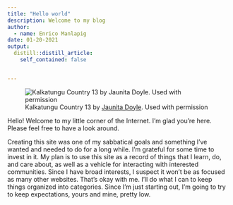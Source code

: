 ```yaml
---
title: "Hello world"
description: Welcome to my blog
author:
  - name: Enrico Manlapig
date: 01-20-2021
output:
  distill::distill_article:
    self_contained: false


---
```


![Kalkatungu Country 13 by [Jaunita Doyle](https://www.cungelellaart.com/). Used with permission](kalkatungu_country_13.jpeg)

Hello!  Welcome to my little corner of the Internet. I'm glad you're here.  Please feel free to have a look around.  

Creating this site was one of my sabbatical goals and something I've wanted and needed to do for a long while. I'm grateful for some time to invest in it.  My plan is to use this site as a record of things that I learn, do, and care about, as well as a vehicle for interacting with interested communities.  Since I have broad interests, I suspect it won't be as focused as many other websites. That's okay with me.  I'll do what I can to keep things organized into categories.  Since I'm just starting out, I'm going to try to keep expectations, yours and mine, pretty low.

